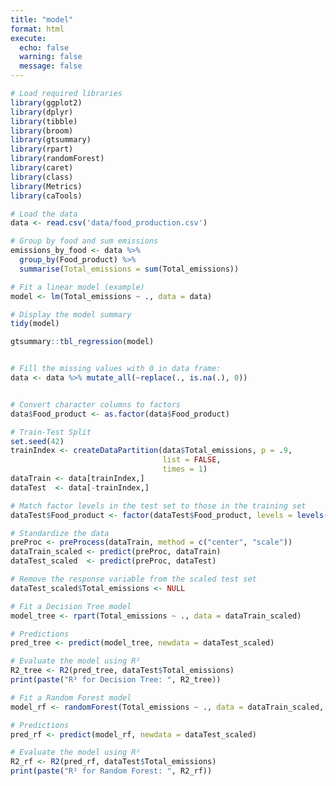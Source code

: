 ```yaml
---
title: "model"
format: html
execute: 
  echo: false
  warning: false
  message: false
---
```


```r
# Load required libraries
library(ggplot2)
library(dplyr)
library(tibble)
library(broom)
library(gtsummary)
library(rpart)
library(randomForest)
library(caret)
library(class)
library(Metrics)
library(caTools)

# Load the data
data <- read.csv('data/food_production.csv')

# Group by food and sum emissions
emissions_by_food <- data %>%
  group_by(Food_product) %>%
  summarise(Total_emissions = sum(Total_emissions))

# Fit a linear model (example)
model <- lm(Total_emissions ~ ., data = data)

# Display the model summary
tidy(model)

gtsummary::tbl_regression(model)


# Fill the missing values with 0 in data frame:
data <- data %>% mutate_all(~replace(., is.na(.), 0))


# Convert character columns to factors
data$Food_product <- as.factor(data$Food_product)

# Train-Test Split
set.seed(42)
trainIndex <- createDataPartition(data$Total_emissions, p = .9, 
                                  list = FALSE, 
                                  times = 1)
dataTrain <- data[trainIndex,]
dataTest  <- data[-trainIndex,]

# Match factor levels in the test set to those in the training set
dataTest$Food_product <- factor(dataTest$Food_product, levels = levels(dataTrain$Food_product))

# Standardize the data
preProc <- preProcess(dataTrain, method = c("center", "scale"))
dataTrain_scaled <- predict(preProc, dataTrain)
dataTest_scaled  <- predict(preProc, dataTest)

# Remove the response variable from the scaled test set
dataTest_scaled$Total_emissions <- NULL

# Fit a Decision Tree model
model_tree <- rpart(Total_emissions ~ ., data = dataTrain_scaled)

# Predictions
pred_tree <- predict(model_tree, newdata = dataTest_scaled)

# Evaluate the model using R²
R2_tree <- R2(pred_tree, dataTest$Total_emissions)
print(paste("R² for Decision Tree: ", R2_tree))

# Fit a Random Forest model
model_rf <- randomForest(Total_emissions ~ ., data = dataTrain_scaled, ntree = 100, seed = 42)

# Predictions
pred_rf <- predict(model_rf, newdata = dataTest_scaled)

# Evaluate the model using R²
R2_rf <- R2(pred_rf, dataTest$Total_emissions)
print(paste("R² for Random Forest: ", R2_rf))





```